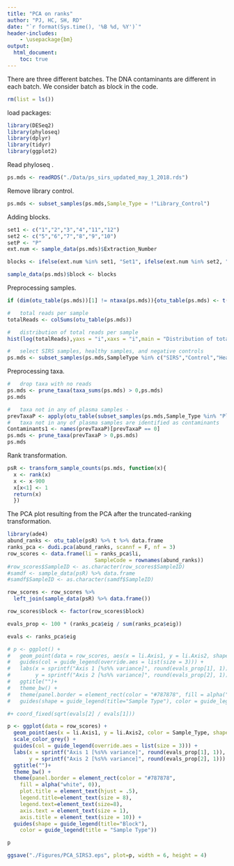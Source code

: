 ```yaml
---
title: "PCA on ranks"
author: "PJ, HC, SH, RD"
date: "`r format(Sys.time(), '%B %d, %Y')`"
header-includes:
    - \usepackage{bm}
output: 
  html_document:
    toc: true
---
```


There are three different batches. The DNA contaminants are different in each batch. We consider batch as block in the code.

```r
rm(list = ls())
```

load packages:
```r
library(DESeq2)
library(phyloseq)
library(dplyr)
library(tidyr)
library(ggplot2)
```

Read phyloseq .
```r
ps.mds <- readRDS("./Data/ps_sirs_updated_may_1_2018.rds")
```

Remove library control.
```r
ps.mds <- subset_samples(ps.mds,Sample_Type = !"Library_Control")
```

Adding blocks.
```r
set1 <- c("1","2","3","4","11","12")
set2 <- c("5","6","7","8","9","10")
setP <- "P"
ext.num <- sample_data(ps.mds)$Extraction_Number

blocks <- ifelse(ext.num %in% set1, "Set1", ifelse(ext.num %in% set2, "Set2","SetP"))

sample_data(ps.mds)$block <- blocks
```

Preprocessing samples.
```r
if (dim(otu_table(ps.mds))[1] != ntaxa(ps.mds)){otu_table(ps.mds) <- t(otu_table(ps.mds))}

#   total reads per sample
totalReads <- colSums(otu_table(ps.mds))

#   distribution of total reads per sample
hist(log(totalReads),yaxs = "i",xaxs = "i",main = "Distribution of total reads per sample",breaks = 50)

#   select SIRS samples, healthy samples, and negative controls 
ps.mds <- subset_samples(ps.mds,SampleType %in% c("SIRS","Control","Healthy"))
```

Preprocessing taxa. 
```r
#   drop taxa with no reads
ps.mds <- prune_taxa(taxa_sums(ps.mds) > 0,ps.mds)
ps.mds

#   taxa not in any of plasma samples - 
prevTaxaP <- apply(otu_table(subset_samples(ps.mds,Sample_Type %in% "Plasma")),1,function(x){sum(x > 0)})
#   taxa not in any of plasma samples are identified as contaminants
Contaminants1 <- names(prevTaxaP)[prevTaxaP == 0]
ps.mds <- prune_taxa(prevTaxaP > 0,ps.mds)
ps.mds
```

Rank transformation.
```r
psR <- transform_sample_counts(ps.mds, function(x){
  x <- rank(x)
  x <- x-900
  x[x<1] <- 1
  return(x)
  })

```

<!-- PCoA on Euclidean distance of ranks -->
<!-- ```{r fig.width=7.5, fig.height=4.5} -->
<!-- #   ps.mds is a rank of counts -->
<!-- psRank <- psR -->

<!-- mds <- ordinate(psRank, method = "MDS", distance = "euclidean") -->

<!-- #   Let us look at the scree plot  -->
<!-- evals <- mds$values$Eigenvalues -->

<!-- #   percentage of variance explained by each axis -->
<!-- df <- data.frame(y = evals/sum(evals),x = 1:length(evals)) -->

<!-- #   scree plot for Euclidean MDS -->
<!-- ggplot(df[1:10,],aes(x,y))+ -->
<!--     geom_point()+ -->
<!--   xlab("Index")+ -->
<!--   ylab("Eigenvalue")+ -->
<!--     labs(title="Scree plot for Euclidean - MDS")+ -->
<!--     theme(plot.title = element_text(hjust = .5)) -->

<!-- #   ordination plot -->
<!-- plot_ordination(physeq = psRank, ordination = mds,type = "samples",shape = "Sample_Type", color = "Extraction_Number")+ -->
<!--     labs(title="MDS on Euclidean distance of ranks")+ -->
<!--     coord_fixed(sqrt(evals[2]/evals[1]))+ -->
<!--     geom_point(size=1)+ -->
<!--   theme(plot.title = element_text(hjust = .5))+ -->
<!--     geom_text(mapping=aes(label = block),size=3,vjust=1.5)+ -->
<!--     theme(plot.title = element_text(size=6),legend.text = element_text(size=6),legend.title = element_text(size=6)) -->
<!-- ``` -->

<!-- ```{r fig.width=7.5, fig.height=4.5} -->
<!-- plot_ordination(physeq = psRank, ordination = mds,type = "samples",shape = "Sample_Type", color = "block")+ -->
<!--     labs(title="MDS on Euclidean distance of ranks")+ -->
<!--     coord_fixed(sqrt(evals[2]/evals[1]))+ -->
<!--     geom_point(size=1)+theme(plot.title = element_text(hjust = .5))+ -->
<!--     geom_text(mapping=aes(label = block),size=3,vjust=1.5)+ -->
<!--     theme(plot.title = element_text(size=6),legend.text = element_text(size=6),legend.title = element_text(size=6)) -->
<!-- ``` -->

<!-- The scores are linear combination of ranks for each species, so the axes values are larger. -->


The PCA plot resulting from the PCA after the truncated-ranking transformation.

```r
library(ade4)
abund_ranks <- otu_table(psR) %>% t %>% data.frame
ranks_pca <- dudi.pca(abund_ranks, scannf = F, nf = 3)
row_scores <- data.frame(li = ranks_pca$li,
                            SampleCode = rownames(abund_ranks))
#row_scores$SampleID <- as.character(row_scores$SampleID)
#samdf <- sample_data(psR) %>% data.frame
#samdf$SampleID <- as.character(samdf$SampleID)

row_scores <- row_scores %>%
  left_join(sample_data(psR) %>% data.frame())

row_scores$block <- factor(row_scores$block)

evals_prop <- 100 * (ranks_pca$eig / sum(ranks_pca$eig))

evals <- ranks_pca$eig

# p <- ggplot() +
#   geom_point(data = row_scores, aes(x = li.Axis1, y = li.Axis2, shape = Sample_Type, color = block), size = 3)  +
#   guides(col = guide_legend(override.aes = list(size = 3))) +
#   labs(x = sprintf("Axis 1 [%s%% variance]", round(evals_prop[1], 1)), 
#        y = sprintf("Axis 2 [%s%% variance]", round(evals_prop[2], 1))) +
#   ggtitle("")+
#   theme_bw() +
#   theme(panel.border = element_rect(color = "#787878", fill = alpha("white", 0)), plot.title = element_text(hjust = .5), legend.title=element_text(size = 8), legend.text=element_text(size=8), axis.text = element_text(size = 1),  axis.title = element_text(size = 10)) + 
#   guides(shape = guide_legend(title="Sample Type"), color = guide_legend(title = "Block"))

#+ coord_fixed(sqrt(evals[2] / evals[1])) 

p <- ggplot(data = row_scores) +
  geom_point(aes(x = li.Axis1, y = li.Axis2, color = Sample_Type, shape = block, fill = block), size = 3)  +
  scale_color_grey() +
  guides(col = guide_legend(override.aes = list(size = 3))) +
  labs(x = sprintf("Axis 1 [%s%% variance]", round(evals_prop[1], 1)), 
       y = sprintf("Axis 2 [%s%% variance]", round(evals_prop[2], 1))) +
  ggtitle("")+
  theme_bw() +
  theme(panel.border = element_rect(color = "#787878", 
    fill = alpha("white", 0)), 
    plot.title = element_text(hjust = .5),
    legend.title=element_text(size = 8),
    legend.text=element_text(size=8), 
    axis.text = element_text(size = 1),  
    axis.title = element_text(size = 10)) + 
  guides(shape = guide_legend(title="Block"), 
    color = guide_legend(title = "Sample Type"))

p

ggsave("./Figures/PCA_SIRS3.eps", plot=p, width = 6, height = 4)
```

